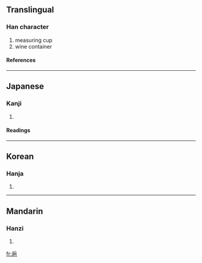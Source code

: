 {{see|卮}}

==Translingual==
===Han character===
{{Han char|rn=49|rad=己|as=04|sn=7|four=|canj=竹一日山 (HMAU)}}
# measuring cup
# wine container
====References====
{{Han ref|kx=0327.040|dkj=08751|dj=0631.070|hdz=10069.270|uh=5DF5|ud=24053}}
----
==Japanese==
===Kanji===
{{ja-kanji|grade=|rs=己04}}
# {{defn|Japanese}} 
====Readings====
{{ja-readings|on=[[し]] (shi)|kun=[[さかずき]] (sakazuki)}}
----
==Korean==
===Hanja===
{{ko-hanja|hangeul=치|rv=chi|mr=ch'i}}
# {{defn|Korean}}
----
==Mandarin==
===Hanzi===
{{cmn-hanzi|pin=[[zhī]] ([[zhi1]])|wg=chih<sup>1</sup>}}
# {{defn|Mandarin}}

[[fr:巵]]